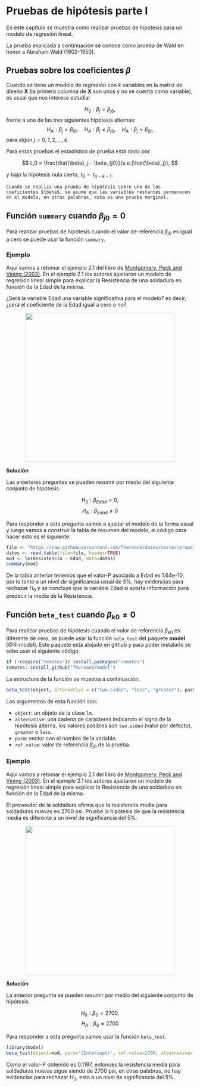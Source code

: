 # Pruebas de hipótesis parte I {#ph1}
En este capítulo se muestra como realizar pruebas de hipótesis para un modelo de regresión lineal.

La prueba explicada a continuación se conoce como prueba de Wald en honor a Abraham Wald (1902-1950).

## Pruebas sobre los coeficientes $\beta$ {-}
Cuando se tiene un modelo de regresión con $k$ variables en la matriz de diseño $\boldsymbol{X}$ (la primera columna de $\boldsymbol{X}$ son unos y no se cuenta como variable), es usual que nos interese estudiar 

$$H_0: \beta_j = \beta_{j0},$$
frente a una de las tres siguientes hipótesis alternas:
$$H_A: \beta_j < \beta_{j0}, \quad H_A: \beta_j \neq \beta_{j0}, \quad H_A: \beta_j  > \beta_{j0},$$
para algún $j = 0, 1, 2, \ldots, k$.

Para estas pruebas el estadístico de prueba está dado por

$$
t_0 = \frac{\hat{\beta}_j - \beta_{j0}}{s.e.(\hat{\beta}_j)},
$$

y bajo la hipótesis nula cierta, $t_0 \sim t_{n-k-1}$.

```block2
Cuando se realiza una prueba de hipótesis sobre uno de los coeficientes $\beta$, se asume que las variables restantes permanecen en el modelo, en otras palabras, esta es una prueba marginal.
```

## Función `summary` cuando $\beta_{j0} = 0$  {-}
Para realizar pruebas de hipótesis cuando el valor de referencia $\beta_{j0}$ es igual a cero se puede usar la función `summary`. 

### Ejemplo {-} 
Aquí vamos a retomar el ejemplo 2.1 del libro de [Montgomery, Peck and Vining (2003)](https://www.amazon.com/Introduccion-analisis-regresion-lineal-Spanish/dp/9702403278). En el ejemplo 2.1 los autores ajustaron un modelo de regresión lineal simple para explicar la Resistencia de una soldadura en función de la Edad de la misma.

¿Será la variable Edad una variable significativa para el modelo? es decir, ¿será el coeficiente de la Edad igual a cero o no?

<p align="center">
  <img src="images/ilustracion_soldadura.png" width="400">
</p>

__Solución__

Las anteriores preguntas se pueden resumir por medio del siguiente conjunto de hipótesis.

$$H_0: \beta_{Edad} = 0,$$
$$H_A: \beta_{Edad} \neq 0$$

Para responder a esta pregunta vamos a ajustar el modelo de la forma usual y luego vamos a construir la tabla de resumen del modelo, el código para hacer esto es el siguiente.

```r
file <- "https://raw.githubusercontent.com/fhernanb/datos/master/propelente"
datos <- read.table(file=file, header=TRUE)
mod <- lm(Resistencia ~ Edad, data=datos)
summary(mod)
```

De la tabla anterior tenemos que el valor-P asociado a Edad es 1.64e-10, por lo tanto a un nivel de significancia usual de 5%, hay evidencias para rechazar $H_0$ y se concluye que la variable Edad si aporta información para predecir la media de la Resistencia. 

## Función `beta_test` cuando $\beta_{k0} \neq 0$ {-}
Para realizar pruebas de hipótesis cuando el valor de referencia $\beta_{k0}$ es diferente de cero, se puede usar la función `beta_test` del paquete **model** [@R-model]. Este paquete está alojado en github y para poder instalarlo se sebe usar el siguiente código.

```r
if (!require("remotes")) install.packages("remotes")
remotes::install_github("fhernanb/model")
```

La estructura de la función se muestra a continuación.

```r
beta_test(object, alternative = c("two.sided", "less", "greater"), parm, ref.value)
```

Los argumentos de esta función son:

- `object`: un objeto de la clase `lm`.
- `alternative`: una cadena de caracteres indicando el signo de la hipótesis alterna, los valores posibles son `two.sided` (valor por defecto), `greater` o `less`.
- `parm`: vector con el nombre de la variable.
- `ref.value`: valor de referencia $\beta_{j0}$ de la prueba.

### Ejemplo {-} 
Aquí vamos a retomar el ejemplo 2.1 del libro de [Montgomery, Peck and Vining (2003)](https://www.amazon.com/Introduccion-analisis-regresion-lineal-Spanish/dp/9702403278). En el ejemplo 2.1 los autores ajustaron un modelo de regresión lineal simple para explicar la Resistencia de una soldadura en función de la Edad de la misma.

El proveedor de la soldadura afirma que la resistencia media para soldaduras nuevas es 2700 psi. Pruebe la hipótesis de que la resistencia media es diferente a un nivel de significancia del 5%.

<p align="center">
  <img src="images/ilustracion_soldadura.png" width="400">
</p>

__Solución__

La anterior pregunta se pueden resumir por medio del siguiente conjunto de hipótesis.

$$H_0: \beta_{0} = 2700,$$
$$H_A: \beta_{0} \neq 2700$$

Para responder a esta pregunta vamos usar la función `beta_test`.

```r
library(model)
beta_test(object=mod, parm='(Intercept)', ref.value=2700, alternative='two.sided')
```

Como el valor-P obtenido es 0.1197, entonces la resistencia media para soldaduras nuevas sigue siendo de 2700 psi, en otras palabras, no hay evidencias para rechazar $H_0$, esto a un nivel de significancia del 5%.




